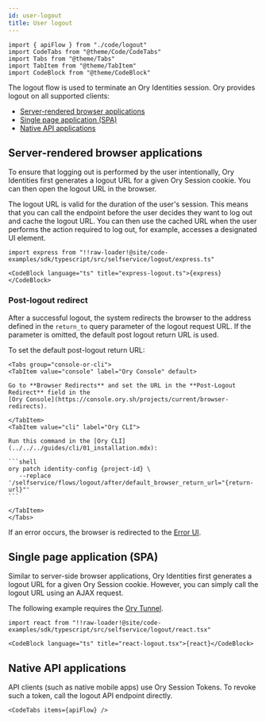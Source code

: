 ```yaml
---
id: user-logout
title: User logout
---
```


```mdx-code-block
import { apiFlow } from "./code/logout"
import CodeTabs from "@theme/Code/CodeTabs"
import Tabs from "@theme/Tabs"
import TabItem from "@theme/TabItem"
import CodeBlock from "@theme/CodeBlock"
```

The logout flow is used to terminate an Ory Identities session. Ory provides logout on all supported clients:

- [Server-rendered browser applications](#server-rendered-browser-applications)
- [Single page application (SPA)](#single-page-application-spa)
- [Native API applications](#native-api-applications)

## Server-rendered browser applications

To ensure that logging out is performed by the user intentionally, Ory Identities first generates a logout URL for a given Ory
Session cookie. You can then open the logout URL in the browser.

The logout URL is valid for the duration of the user's session. This means that you can call the endpoint before the user decides
they want to log out and cache the logout URL. You can then use the cached URL when the user performs the action required to log
out, for example, accesses a designated UI element.

```mdx-code-block
import express from "!!raw-loader!@site/code-examples/sdk/typescript/src/selfservice/logout/express.ts"

<CodeBlock language="ts" title="express-logout.ts">{express}</CodeBlock>
```

### Post-logout redirect

After a successful logout, the system redirects the browser to the address defined in the `return_to` query parameter of the
logout request URL. If the parameter is omitted, the default post logout return URL is used.

To set the default post-logout return URL:

````mdx-code-block
<Tabs group="console-or-cli">
<TabItem value="console" label="Ory Console" default>

Go to **Browser Redirects** and set the URL in the **Post-Logout Redirect** field in the
[Ory Console](https://console.ory.sh/projects/current/browser-redirects).

</TabItem>
<TabItem value="cli" label="Ory CLI">

Run this command in the [Ory CLI](../../../guides/cli/01_installation.mdx):

```shell
ory patch identity-config {project-id} \
   --replace '/selfservice/flows/logout/after/default_browser_return_url="{return-url}"'
```

</TabItem>
</Tabs>
````

If an error occurs, the browser is redirected to the [Error UI](./user-facing-errors.md).

## Single page application (SPA)

Similar to server-side browser applications, Ory Identities first generates a logout URL for a given Ory Session cookie. However,
you can simply call the logout URL using an AJAX request.

The following example requires the [Ory Tunnel](../../../guides/cli/20_proxy-and-tunnel.mdx).

```mdx-code-block
import react from "!!raw-loader!@site/code-examples/sdk/typescript/src/selfservice/logout/react.tsx"

<CodeBlock language="ts" title="react-logout.tsx">{react}</CodeBlock>
```

## Native API applications

API clients (such as native mobile apps) use Ory Session Tokens. To revoke such a token, call the logout API endpoint directly.

```mdx-code-block
<CodeTabs items={apiFlow} />
```
